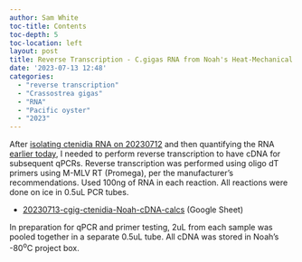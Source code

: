 ```yaml
---
author: Sam White
toc-title: Contents
toc-depth: 5
toc-location: left
layout: post
title: Reverse Transcription - C.gigas RNA from Noah's Heat-Mechanical Stress Project
date: '2023-07-13 12:48'
categories:  
  - "reverse transcription"
  - "Crassostrea gigas"
  - "RNA"
  - "Pacific oyster"
  - "2023"
---
```

After [isolating ctenidia RNA on 20230712](../2023-07-12-RNA-Isolation---C.gigas-Ctenidia-from-Noahs-Heat-Mechanical-Stress-Project/index.qmd) and then quantifying the RNA [earlier today](../2023-07-13-RNA-Quantification---C.gigas-RNA-from-Noahs-Heat-Mechanical-Stress-Project/index.qmd), I needed to perform reverse transcription to have cDNA for subsequent qPCRs. Reverse transcription was performed using oligo dT primers using M-MLV RT (Promega), per the manufacturer's recommendations. Used 100ng of RNA in each reaction. All reactions were done on ice in 0.5uL PCR tubes.

- [20230713-cgig-ctenidia-Noah-cDNA-calcs](https://docs.google.com/spreadsheets/d/1tVS6JLsSJlU-NCJvhhyeHfpW4eTchfSgX-mlOEnHda4/edit?usp=sharing) (Google Sheet)

In preparation for qPCR and primer testing, 2uL from each sample was pooled together in a separate 0.5uL tube. All cDNA was stored in Noah's -80<sup>o</sup>C project box.

